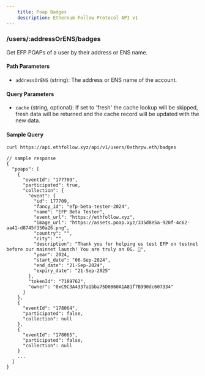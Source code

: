 ```yaml
---
    title: Poap Badges
    description: Ethereum Follow Protocol API v1
---
```


### /users/\:addressOrENS/badges
Get EFP POAPs of a user by their address or ENS name. 

#### Path Parameters
- `addressOrENS` (string): The address or ENS name of the account.

#### Query Parameters
- `cache` (string, optional): If set to 'fresh' the cache lookup will be skipped, fresh data will be returned and the cache record will be updated with the new data.

#### Sample Query
```sh
curl https://api.ethfollow.xyz/api/v1/users/0xthrpw.eth/badges
```

```jsonc
// sample response
{
  "poaps": [
    {
      "eventId": "177709",
      "participated": true,
      "collection": {
        "event": {
          "id": 177709,
          "fancy_id": "efp-beta-tester-2024",
          "name": "EFP Beta Tester",
          "event_url": "https://ethfollow.xyz",
          "image_url": "https://assets.poap.xyz/335d8e5a-920f-4c62-aa41-d8745f350a26.png",
          "country": "",
          "city": "",
          "description": "Thank you for helping us test EFP on testnet before our mainnet launch! You are truly an OG. 🤝",
          "year": 2024,
          "start_date": "06-Sep-2024",
          "end_date": "21-Sep-2024",
          "expiry_date": "21-Sep-2025"
        },
        "tokenId": "7189762",
        "owner": "0xC9C3A4337a1bba75D0860A1A81f7B990dc607334"
      }
    },
    {
      "eventId": "178064",
      "participated": false,
      "collection": null
    },
    {
      "eventId": "178065",
      "participated": false,
      "collection": null
    }
    ...
  ]
}
```